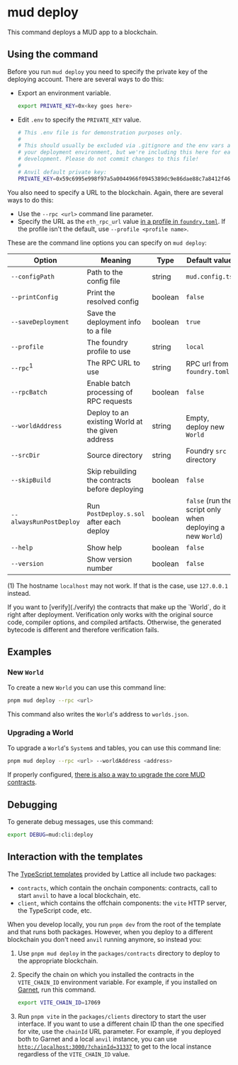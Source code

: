 
# mud deploy

This command deploys a MUD app to a blockchain.

## Using the command

Before you run `mud deploy` you need to specify the private key of the deploying account.
There are several ways to do this:

- Export an environment variable.

  ```sh copy
  export PRIVATE_KEY=0x<key goes here>
  ```

- Edit `.env` to specify the `PRIVATE_KEY` value.

  ```sh copy
  # This .env file is for demonstration purposes only.
  #
  # This should usually be excluded via .gitignore and the env vars attached to
  # your deployment environment, but we're including this here for ease of local
  # development. Please do not commit changes to this file!
  #
  # Anvil default private key:
  PRIVATE_KEY=0x59c6995e998f97a5a0044966f0945389dc9e86dae88c7a8412f4603b6b78690d
  ```

You also need to specify a URL to the blockchain.
Again, there are several ways to do this:

- Use the `--rpc <url>` command line parameter.
- Specify the URL as the `eth_rpc_url` value [in a profile in `foundry.toml`](https://book.getfoundry.sh/config/).
  If the profile isn't the default, use `--profile <profile name>`.

These are the command line options you can specify on `mud deploy`:

| Option                  | Meaning                                          | Type    | Default value                                              |
| ----------------------- | ------------------------------------------------ | ------- | ---------------------------------------------------------- |
| `--configPath`          | Path to the config file                          | string  | `mud.config.ts`                                            |
| `--printConfig`         | Print the resolved config                        | boolean | `false`                                                    |
| `--saveDeployment`      | Save the deployment info to a file               | boolean | `true`                                                     |
| `--profile`             | The foundry profile to use                       | string  | `local`                                                    |
| `--rpc`<sup>1</sup>     | The RPC URL to use                               | string  | RPC url from `foundry.toml`                                |
| `--rpcBatch`            | Enable batch processing of RPC requests          | boolean | `false`                                                    |
| `--worldAddress`        | Deploy to an existing World at the given address | string  | Empty, deploy new `World`                                  |
| `--srcDir`              | Source directory                                 | string  | Foundry `src` directory                                    |
| `--skipBuild`           | Skip rebuilding the contracts before deploying   | boolean | `false`                                                    |
| `--alwaysRunPostDeploy` | Run `PostDeploy.s.sol` after each deploy         | boolean | `false` (run the script only when deploying a new `World`) |
| `--help`                | Show help                                        | boolean | `false`                                                    |
| `--version`             | Show version number                              | boolean | `false`                                                    |

(1) The hostname `localhost` may not work. If that is the case, use `127.0.0.1` instead.

<Callout type="info" emoji="ℹ️">
  If you want to [verify](./verify) the contracts that make up the `World`, do it right after deployment. Verification
  only works with the original source code, compiler options, and compiled artifacts. Otherwise, the generated bytecode
  is different and therefore verification fails.
</Callout>

## Examples

### New `World`

To create a new `World` you can use this command line:

```sh copy
pnpm mud deploy --rpc <url>
```

This command also writes the `World`'s address to `worlds.json`.

### Upgrading a World

To upgrade a `World`'s `System`s and tables, you can use this command line:

```sh copy
pnpm mud deploy --rpc <url> --worldAddress <address>
```

If properly configured, [there is also a way to upgrade the core MUD contracts](/world/upgrades).

## Debugging

To generate debug messages, use this command:

```sh copy
export DEBUG=mud:cli:deploy
```

## Interaction with the templates

The [TypeScript templates](/quickstart#using-the-templates) provided by Lattice all include two packages:

- `contracts`, which contain the onchain components: contracts, call to start `anvil` to have a local blockchain, etc.
- `client`, which contains the offchain components: the `vite` HTTP server, the TypeScript code, etc.

When you develop locally, you run `pnpm dev` from the root of the template and that runs both packages.
However, when you deploy to a different blockchain you don't need `anvil` running anymore, so instead you:

1. Use `pnpm mud deploy` in the `packages/contracts` directory to deploy to the appropriate blockchain.
1. Specify the chain on which you installed the contracts in the `VITE_CHAIN_ID` environment variable.
   For example, if you installed on [Garnet](https://garnetchain.com/docs/network-info), run this command.

   ```sh copy
   export VITE_CHAIN_ID=17069
   ```

1. Run `pnpm vite` in the `packages/clients` directory to start the user interface.
   If you want to use a different chain ID than the one specified for vite, use the `chainId` URL parameter.
   For example, if you deployed both to Garnet and a local `anvil` instance, you can use [`http://localhost:3000/?chainId=31337`](http://localhost:3000/?chainId=31337) to get to the local instance regardless of the `VITE_CHAIN_ID` value.

